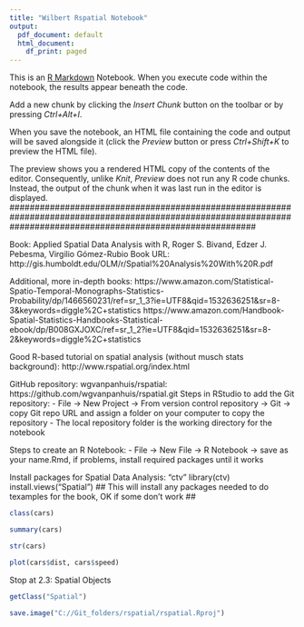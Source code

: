 ```yaml
---
title: "Wilbert Rspatial Notebook"
output:
  pdf_document: default
  html_document:
    df_print: paged
---
```


This is an [R Markdown](http://rmarkdown.rstudio.com) Notebook. When you execute code within the notebook, the results appear beneath the code. 

Add a new chunk by clicking the *Insert Chunk* button on the toolbar or by pressing *Ctrl+Alt+I*.

When you save the notebook, an HTML file containing the code and output will be saved alongside it (click the *Preview* button or press *Ctrl+Shift+K* to preview the HTML file).

The preview shows you a rendered HTML copy of the contents of the editor. Consequently, unlike *Knit*, *Preview* does not run any R code chunks. Instead, the output of the chunk when it was last run in the editor is displayed.
#################################################################################################################################################################

Book: Applied Spatial Data Analysis with R, Roger S. Bivand, Edzer J. Pebesma, Virgilio Gómez-Rubio
Book URL: http://gis.humboldt.edu/OLM/r/Spatial%20Analysis%20With%20R.pdf

Additional, more in-depth books: 
https://www.amazon.com/Statistical-Spatio-Temporal-Monographs-Statistics-Probability/dp/1466560231/ref=sr_1_3?ie=UTF8&qid=1532636251&sr=8-3&keywords=diggle%2C+statistics
https://www.amazon.com/Handbook-Spatial-Statistics-Handbooks-Statistical-ebook/dp/B008GXJOXC/ref=sr_1_2?ie=UTF8&qid=1532636251&sr=8-2&keywords=diggle%2C+statistics

Good R-based tutorial on spatial analysis (without musch stats background): http://www.rspatial.org/index.html

GitHub repository: wgvanpanhuis/rspatial: https://github.com/wgvanpanhuis/rspatial.git
Steps in RStudio to add the Git repository:
- File -> New Project -> From version control repository -> Git -> copy Git repo URL and assign a folder on your computer to copy the repository
- The local repository folder is the working directory for the notebook

Steps to create an R Notebook:
- File -> New File -> R Notebook -> save as your name.Rmd, if problems, install required packages until it works

Install packages for Spatial Data Analysis: "ctv"
library(ctv)
install.views("Spatial") ## This will install any packages needed to do texamples for the book, OK if some don't work ##

```r
class(cars)
```
```r
summary(cars)
```
```r
str(cars)
```
```r
plot(cars$dist, cars$speed)
```

Stop at 2.3: Spatial Objects

```r
getClass("Spatial")
```

```r
save.image("C://Git_folders/rspatial/rspatial.Rproj")
```








